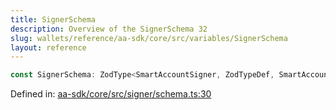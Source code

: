 ```yaml
---
title: SignerSchema
description: Overview of the SignerSchema 32
slug: wallets/reference/aa-sdk/core/src/variables/SignerSchema
layout: reference
---
```


```ts
const SignerSchema: ZodType<SmartAccountSigner, ZodTypeDef, SmartAccountSigner>;
```

Defined in: [aa-sdk/core/src/signer/schema.ts:30](https://github.com/alchemyplatform/aa-sdk/blob/923a52171f7246172caf350853843e6680197da9/aa-sdk/core/src/signer/schema.ts#L30)

